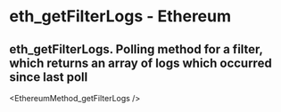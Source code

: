 # eth_getFilterLogs - Ethereum

## eth_getFilterLogs. Polling method for a filter, which returns an array of logs which occurred since last poll


<EthereumMethod_getFilterLogs />
